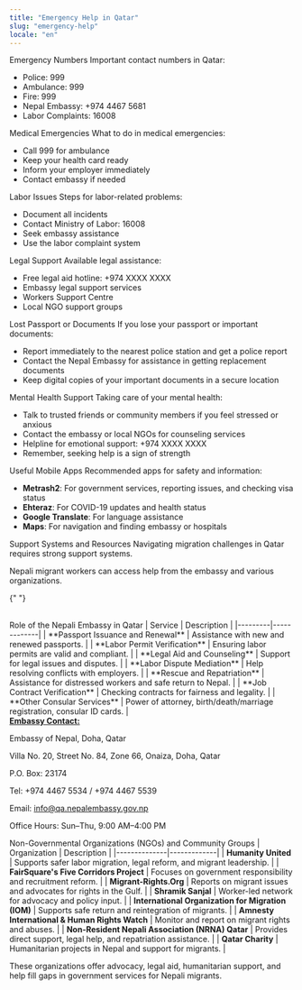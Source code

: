 ```yaml
---
title: "Emergency Help in Qatar"
slug: "emergency-help"
locale: "en"
---
```


<IconHeading icon="emergency">Emergency Numbers</IconHeading>
<SectionContainer slug="emergency-numbers">
  Important contact numbers in Qatar:
  <ul>
    <li>Police: 999</li>
    <li>Ambulance: 999</li>
    <li>Fire: 999</li>
    <li>Nepal Embassy: +974 4467 5681</li>
    <li>Labor Complaints: 16008</li>
  </ul>
</SectionContainer>

<IconHeading icon="medical">Medical Emergencies</IconHeading>
<SectionContainer title="" slug="medical">
  What to do in medical emergencies:
  <ul>
    <li>Call 999 for ambulance</li>
    <li>Keep your health card ready</li>
    <li>Inform your employer immediately</li>
    <li>Contact embassy if needed</li>
  </ul>
</SectionContainer>

<IconHeading icon="labor">Labor Issues</IconHeading>
<SectionContainer title="" slug="labor">
  Steps for labor-related problems:
  <ul>
    <li>Document all incidents</li>
    <li>Contact Ministry of Labor: 16008</li>
    <li>Seek embassy assistance</li>
    <li>Use the labor complaint system</li>
  </ul>
</SectionContainer>

<IconHeading icon="legal">Legal Support</IconHeading>
<SectionContainer title="" slug="legal">
  Available legal assistance:
  <ul>
    <li>Free legal aid hotline: +974 XXXX XXXX</li>
    <li>Embassy legal support services</li>
    <li>Workers Support Centre</li>
    <li>Local NGO support groups</li>
  </ul>
</SectionContainer>

<IconHeading icon="passport">Lost Passport or Documents</IconHeading>
<SectionContainer title="" slug="lost-documents">
  If you lose your passport or important documents:
  <ul>
    <li>
      Report immediately to the nearest police station and get a police report
    </li>
    <li>
      Contact the Nepal Embassy for assistance in getting replacement documents
    </li>
    <li>
      Keep digital copies of your important documents in a secure location
    </li>
  </ul>
</SectionContainer>

<IconHeading icon="support">Mental Health Support</IconHeading>
<SectionContainer title="" slug="mental-health">
  Taking care of your mental health:
  <ul>
    <li>
      Talk to trusted friends or community members if you feel stressed or
      anxious
    </li>
    <li>Contact the embassy or local NGOs for counseling services</li>
    <li>Helpline for emotional support: +974 XXXX XXXX</li>
    <li>Remember, seeking help is a sign of strength</li>
  </ul>
</SectionContainer>

<IconHeading icon="info">Useful Mobile Apps</IconHeading>
<SectionContainer title="" slug="mobile-apps">
  Recommended apps for safety and information:
  <ul>
    <li>
      <b>Metrash2</b>: For government services, reporting issues, and checking
      visa status
    </li>
    <li>
      <b>Ehteraz</b>: For COVID-19 updates and health status
    </li>
    <li>
      <b>Google Translate</b>: For language assistance
    </li>
    <li>
      <b>Maps</b>: For navigation and finding embassy or hospitals
    </li>
  </ul>
</SectionContainer>

<IconHeading icon="help">Support Systems and Resources</IconHeading>
<SectionContainer title="" slug="support-systems">
  Navigating migration challenges in Qatar requires strong support systems. 
  
  Nepali migrant workers can access help from the embassy and various organizations.

{" "}

<br />
</SectionContainer>
<IconHeading icon="help">Role of the Nepali Embassy in Qatar</IconHeading>
<SectionContainer title="" slug="nepalembassy">
| Service | Description |
|---------|-------------|
| **Passport Issuance and Renewal** | Assistance with new and renewed passports. |
| **Labor Permit Verification** | Ensuring labor permits are valid and compliant. |
| **Legal Aid and Counseling** | Support for legal issues and disputes. |
| **Labor Dispute Mediation** | Help resolving conflicts with employers. |
| **Rescue and Repatriation** | Assistance for distressed workers and safe return to Nepal. |
| **Job Contract Verification** | Checking contracts for fairness and legality. |
| **Other Consular Services** | Power of attorney, birth/death/marriage registration, consular ID cards. |
<br />
<u><b>Embassy Contact:</b></u>
<br />

Embassy of Nepal, Doha, Qatar

Villa No. 20, Street No. 84, Zone 66, Onaiza, Doha, Qatar

P.O. Box: 23174

Tel: +974 4467 5534 / +974 4467 5539

Email: info@qa.nepalembassy.gov.np

Office Hours: Sun–Thu, 9:00 AM–4:00 PM

</SectionContainer>
  
<IconHeading icon="help">Non-Governmental Organizations (NGOs) and Community Groups</IconHeading>
<SectionContainer title="" slug="nepalembassy">
  | Organization | Description |
|--------------|-------------|
| **Humanity United** | Supports safer labor migration, legal reform, and migrant leadership. |
| **FairSquare's Five Corridors Project** | Focuses on government responsibility and recruitment reform. |
| **Migrant-Rights.Org** | Reports on migrant issues and advocates for rights in the Gulf. |
| **Shramik Sanjal** | Worker-led network for advocacy and policy input. |
| **International Organization for Migration (IOM)** | Supports safe return and reintegration of migrants. |
| **Amnesty International & Human Rights Watch** | Monitor and report on migrant rights and abuses. |
| **Non-Resident Nepali Association (NRNA) Qatar** | Provides direct support, legal help, and repatriation assistance. |
| **Qatar Charity** | Humanitarian projects in Nepal and support for migrants. |

These organizations offer advocacy, legal aid, humanitarian support, and help
fill gaps in government services for Nepali migrants.

</SectionContainer>
